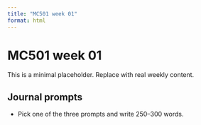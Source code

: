 ```yaml
---
title: "MC501 week 01"
format: html
---
```


# MC501 week 01

This is a minimal placeholder. Replace with real weekly content.

## Journal prompts
- Pick one of the three prompts and write 250–300 words.

